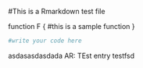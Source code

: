 #This is a Rmarkdown test file

function F {
  #this is a sample function
}
```r
#write your code here

```
asdasasdasdada
AR: TEst entry\xcxzczdfasfads
testfsd